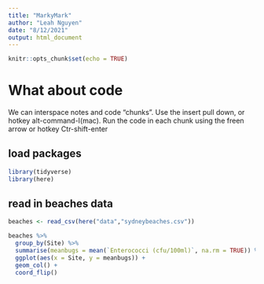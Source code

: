 ```yaml
---
title: "MarkyMark"
author: "Leah Nguyen"
date: "8/12/2021"
output: html_document
---
```


```r
knitr::opts_chunk$set(echo = TRUE)
```

# What about code
We can interspace notes and code "chunks". Use the insert pull down, or hotkey alt-command-I(mac). Run the code in each chunk using the freen arrow or hotkey Ctr-shift-enter

## load packages
```r
library(tidyverse)
library(here)
```

## read in beaches data
```r
beaches <- read_csv(here("data","sydneybeaches.csv"))
```

```r
beaches %>% 
  group_by(Site) %>% 
  summarise(meanbugs = mean(`Enterococci (cfu/100ml)`, na.rm = TRUE)) %>% 
  ggplot(aes(x = Site, y = meanbugs)) + 
  geom_col() + 
  coord_flip()
```
